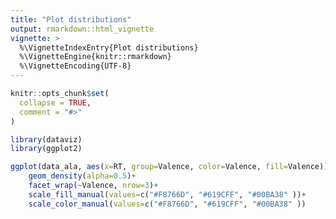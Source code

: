 ```yaml
---
title: "Plot distributions"
output: rmarkdown::html_vignette
vignette: >
  %\VignetteIndexEntry{Plot distributions}
  %\VignetteEngine{knitr::rmarkdown}
  %\VignetteEncoding{UTF-8}
---
```


```r
knitr::opts_chunk$set(
  collapse = TRUE,
  comment = "#>"
)
```

```r
library(dataviz)
library(ggplot2)
```

```r
ggplot(data_ala, aes(x=RT, group=Valence, color=Valence, fill=Valence)) +
    geom_density(alpha=0.5)+
    facet_wrap(~Valence, nrow=3)+
    scale_fill_manual(values=c("#F8766D", "#619CFF", "#00BA38" ))+
    scale_color_manual(values=c("#F8766D", "#619CFF", "#00BA38" ))
```

